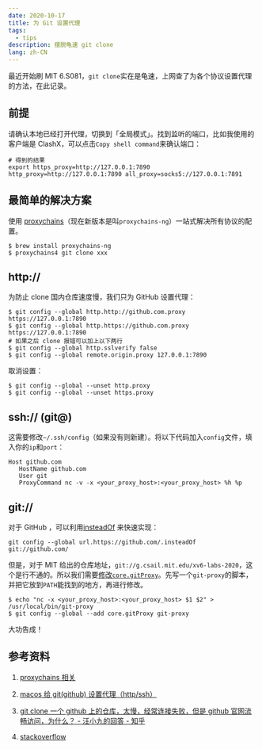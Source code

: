 ```yaml
---
date: 2020-10-17
title: 为 Git 设置代理
tags:
  - tips
description: 摆脱龟速 git clone
lang: zh-CN
---
```


最近开始刷 MIT 6.S081，`git clone`实在是龟速，上网查了为各个协议设置代理的方法，在此记录。

## 前提

请确认本地已经打开代理，切换到「全局模式」。找到监听的端口，比如我使用的客户端是 ClashX，可以点击`Copy shell command`来确认端口：

```shell
# 得到的结果
export https_proxy=http://127.0.0.1:7890 http_proxy=http://127.0.0.1:7890 all_proxy=socks5://127.0.0.1:7891
```

## 最简单的解决方案

使用 [proxychains](https://github.com/rofl0r/proxychains-ng)（现在新版本是叫`proxychains-ng`）一站式解决所有协议的配置。

```shell
$ brew install proxychains-ng
$ proxychains4 git clone xxx
```

## http://

为防止 clone 国内仓库速度慢，我们只为 GitHub 设置代理：

```shell
$ git config --global http.http://github.com.proxy https://127.0.0.1:7890
$ git config --global http.https://github.com.proxy https://127.0.0.1:7890
# 如果之后 clone 报错可以加上以下两行
$ git config --global http.sslverify false
$ git config --global remote.origin.proxy 127.0.0.1:7890
```

取消设置：

```shell
$ git config --global --unset http.proxy
$ git config --global --unset https.proxy
```

## ssh:// (git@)

这需要修改`~/.ssh/config`（如果没有则新建）。将以下代码加入`config`文件，填入你的`ip`和`port`：

```
Host github.com
   HostName github.com
   User git
   ProxyCommand nc -v -x <your_proxy_host>:<your_proxy_host> %h %p
```

## git://

对于 GitHub ，可以利用[insteadOf](https://stackoverflow.com/a/12752300/9407207) 来快速实现：

```
git config --global url.https://github.com/.insteadOf git://github.com/
```

但是，对于 MIT 给出的仓库地址，`git://g.csail.mit.edu/xv6-labs-2020`，这个是行不通的。所以我们需要[修改`core.gitProxy`](https://stackoverflow.com/a/32512014/9407207)。先写一个`git-proxy`的脚本，并把它放到`PATH`能找到的地方，再进行修改。

```shell
$ echo "nc -x <your_proxy_host>:<your_proxy_host> $1 $2" > /usr/local/bin/git-proxy
$ git config --global --add core.gitProxy git-proxy
```

大功告成！

## 参考资料

1. [proxychains 相关](https://segmentfault.com/q/1010000000118837)

2. [macos 给 git(github) 设置代理（http/ssh）](https://gist.github.com/chuyik/02d0d37a49edc162546441092efae6a1)

3. [git clone 一个 github 上的仓库，太慢，经常连接失败，但是 github 官网流畅访问，为什么？ - 汪小九的回答 - 知乎](https://www.zhihu.com/question/27159393/answer/141047266)

4. [stackoverflow](https://stackoverflow.com/questions/5860888/git-through-proxy)
